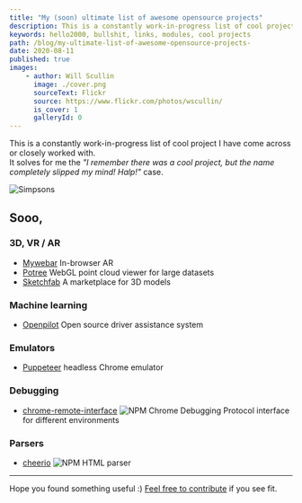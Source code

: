 ```yaml
---
title: "My (soon) ultimate list of awesome opensource projects"
description: This is a constantly work-in-progress list of cool project I have encountered or worked with.
keywords: hello2000, bullshit, links, modules, cool projects
path: /blog/my-ultimate-list-of-awesome-opensource-projects-
date: 2020-08-11
published: true
images:
    - author: Will Scullin
      image: ./cover.png
      sourceText: Flickr
      source: https://www.flickr.com/photos/wscullin/
      is_cover: 1
      galleryId: 0
---
```



This is a constantly work-in-progress list of cool project I have come across or closely worked with.<br />It solves for me the *"I remember there was a cool project, but the name completely slipped my mind! Halp!"* case.

<Align>

![Simpsons](https://media.giphy.com/media/3orieVBTSQmG0HKJ6o/giphy.gif "Logo Title Text 1")
<Copyright source="https://giphy.com/gifs/season-17-the-simpsons-17x12-3orieVBTSQmG0HKJ6o" authorPrefix="Picture by" author="simpsonsworld.com" sourceText="Giphy" />

</Align>

## Sooo,

### 3D, VR / AR

* [Mywebar](https://mywebar.com/) <Comment>In-browser AR</Comment>
* [Potree](https://github.com/potree/potree/) <Comment>WebGL point cloud viewer for large datasets</Comment>
* [Sketchfab](https://sketchfab.com/) <Comment>A marketplace for 3D models</Comment>

### Machine learning

* [Openpilot](https://github.com/commaai/openpilot) <Comment>Open source driver assistance system</Comment>

### Emulators

* [Puppeteer](https://github.com/puppeteer/puppeteer) <Comment awesome>headless Chrome emulator</Comment>

### Debugging    

* [chrome-remote-interface](https://github.com/cyrus-and/chrome-remote-interface) <Comment>![NPM](/aux/npm.png "NPM") Chrome Debugging Protocol interface for different environments</Comment>

### Parsers

* [cheerio](https://www.npmjs.com/package/cheerio) <Comment>![NPM](/aux/npm.png "NPM") HTML parser</Comment>

-----

Hope you found something useful :) [Feel free to contribute](https://github.com/gannochenko/gannochenko/blob/master/content/blog/my-ultimate-list-of-awesome-opensource-projects/content.mdx) if you see fit.
